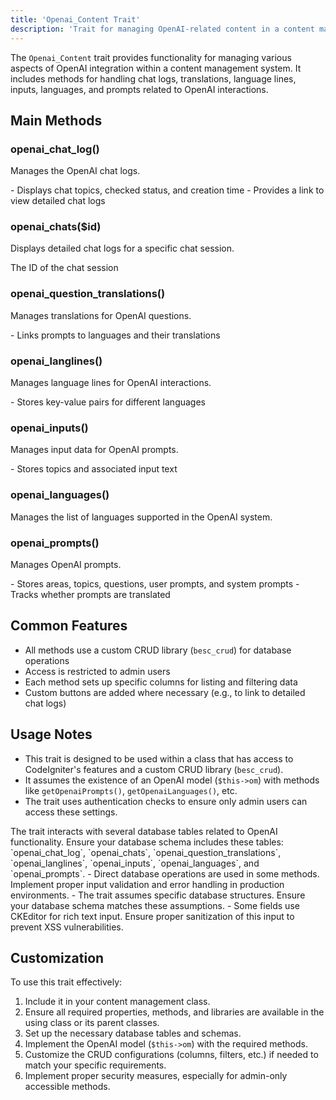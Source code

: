 ```yaml
---
title: 'Openai_Content Trait'
description: 'Trait for managing OpenAI-related content in a content management system'
---
```


The `Openai_Content` trait provides functionality for managing various aspects of OpenAI integration within a content management system. It includes methods for handling chat logs, translations, language lines, inputs, languages, and prompts related to OpenAI interactions.

## Main Methods

### openai_chat_log()

Manages the OpenAI chat logs.

<ResponseField name="Key Features">
  - Displays chat topics, checked status, and creation time
  - Provides a link to view detailed chat logs
</ResponseField>

### openai_chats($id)

Displays detailed chat logs for a specific chat session.

<ResponseField name="Parameters">
  <ResponseField name="id" type="integer">
    The ID of the chat session
  </ResponseField>
</ResponseField>

### openai_question_translations()

Manages translations for OpenAI questions.

<ResponseField name="Key Features">
  - Links prompts to languages and their translations
</ResponseField>

### openai_langlines()

Manages language lines for OpenAI interactions.

<ResponseField name="Key Features">
  - Stores key-value pairs for different languages
</ResponseField>

### openai_inputs()

Manages input data for OpenAI prompts.

<ResponseField name="Key Features">
  - Stores topics and associated input text
</ResponseField>

### openai_languages()

Manages the list of languages supported in the OpenAI system.

### openai_prompts()

Manages OpenAI prompts.

<ResponseField name="Key Features">
  - Stores areas, topics, questions, user prompts, and system prompts
  - Tracks whether prompts are translated
</ResponseField>

## Common Features

- All methods use a custom CRUD library (`besc_crud`) for database operations
- Access is restricted to admin users
- Each method sets up specific columns for listing and filtering data
- Custom buttons are added where necessary (e.g., to link to detailed chat logs)

## Usage Notes

- This trait is designed to be used within a class that has access to CodeIgniter's features and a custom CRUD library (`besc_crud`).
- It assumes the existence of an OpenAI model (`$this->om`) with methods like `getOpenaiPrompts()`, `getOpenaiLanguages()`, etc.
- The trait uses authentication checks to ensure only admin users can access these settings.

<Note>
The trait interacts with several database tables related to OpenAI functionality. Ensure your database schema includes these tables: `openai_chat_log`, `openai_chats`, `openai_question_translations`, `openai_langlines`, `openai_inputs`, `openai_languages`, and `openai_prompts`.
</Note>

<Warning>
- Direct database operations are used in some methods. Implement proper input validation and error handling in production environments.
- The trait assumes specific database structures. Ensure your database schema matches these assumptions.
- Some fields use CKEditor for rich text input. Ensure proper sanitization of this input to prevent XSS vulnerabilities.
</Warning>

## Customization

To use this trait effectively:
1. Include it in your content management class.
2. Ensure all required properties, methods, and libraries are available in the using class or its parent classes.
3. Set up the necessary database tables and schemas.
4. Implement the OpenAI model (`$this->om`) with the required methods.
5. Customize the CRUD configurations (columns, filters, etc.) if needed to match your specific requirements.
6. Implement proper security measures, especially for admin-only accessible methods.